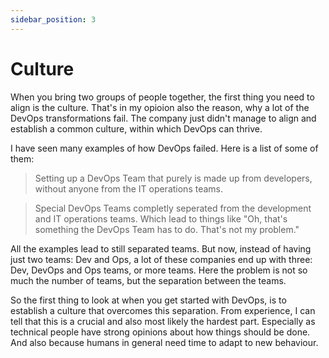 ```yaml
---
sidebar_position: 3
---
```


# Culture

When you bring two groups of people together, the first thing you need to align
is the culture. That's in my opioion also the reason, why a lot of the DevOps
transformations fail. The company just didn't manage to align and establish a
common culture, within which DevOps can thrive.

I have seen many examples of how DevOps failed. Here is a list of some of them:

> Setting up a DevOps Team that purely is made up from developers, without
> anyone from the IT operations teams.

> Special DevOps Teams completly seperated from the development and IT
> operations teams. Which lead to things like "Oh, that's something the DevOps
> Team has to do. That's not my problem."

All the examples lead to still separated teams. But now, instead of having just
two teams: Dev and Ops, a lot of these companies end up with three: Dev, DevOps
and Ops teams, or more teams. Here the problem is not so much the number of
teams, but the separation between the teams.

So the first thing to look at when you get started with DevOps, is to establish
a culture that overcomes this separation. From experience, I can tell that this
is a crucial and also most likely the hardest part. Especially as technical
people have strong opinions about how things should be done. And also because
humans in general need time to adapt to new behaviour.
